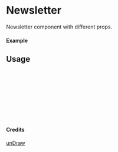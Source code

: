 
<Meta of={Newsletter} title="unDraw/Newsletter" />

# Newsletter

Newsletter component with different props.

#### Example

<Canvas of={Newsletter.Primary} />

## Usage

```ts
import { Newsletter } from "yadl-ui";

const Example = () => {
  return (
      <Newsletter />
  );
};

export default Example;
```

#### Credits
[unDraw](https://undraw.co/illustrations)
